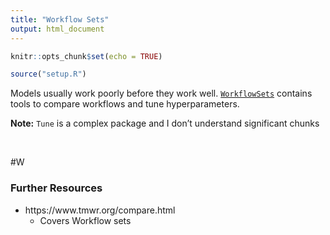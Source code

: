 ```yaml
---
title: "Workflow Sets"
output: html_document
---
```


```r
knitr::opts_chunk$set(echo = TRUE)

source("setup.R")
```

Models usually work poorly before they work well. [`WorkflowSets`](https://tune.tidymodels.org/) contains tools to compare workflows and tune hyperparameters. 

**Note:** `Tune` is a complex package and I don't understand significant chunks 

<br>

#W

### Further Resources ###

* https://www.tmwr.org/compare.html
  * Covers Workflow sets 
